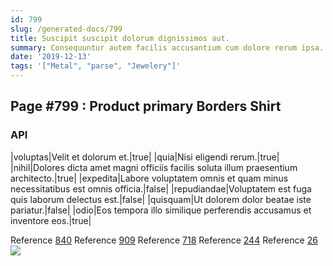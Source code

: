 ```yaml
---
id: 799
slug: /generated-docs/799
title: Suscipit suscipit dolorum dignissimos aut.
summary: Consequuntur autem facilis accusantium cum dolore rerum ipsa.
date: '2019-12-13'
tags: '["Metal", "parse", "Jewelery"]'
---
```

## Page #799 : Product primary Borders Shirt

### API

|voluptas|Velit et dolorum et.|true|
|quia|Nisi eligendi rerum.|true|
|nihil|Dolores dicta amet magni officiis facilis soluta illum praesentium architecto.|true|
|expedita|Labore voluptatem omnis et quam minus necessitatibus est omnis officia.|false|
|repudiandae|Voluptatem est fuga quis laborum delectus est.|false|
|quisquam|Ut dolorem dolor beatae iste pariatur.|false|
|odio|Eos tempora illo similique perferendis accusamus et inventore eos.|true|

Reference [840](/generated-docs/840)
Reference [909](/generated-docs/909)
Reference [718](/generated-docs/718)
Reference [244](/generated-docs/244)
Reference [26](/generated-docs/26)
![](/assets/cats-1.jpg)


